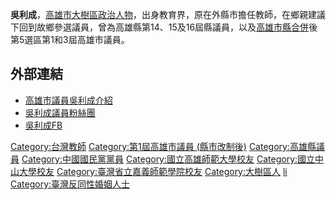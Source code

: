{{refimprove|time=2011-01-11T04:34:56+00:00}}
{{Infobox_officeholder
| name = 吳利成
| image name =
| now = 
| period = 
| Sex = 男 
| Native place = 
| date of birth ={{birth date and age|1969|11|8}}
| party = {{Kmt}}
| place of birth = {{ROC|臺灣省}}[[高雄縣|高雄縣]][[大樹鄉|大樹鄉]]
| nationality = {{ROC}}
| educate = 
*大樹國小
*大樹國中
*[[嘉義師專|嘉義師專]]
*[[嘉義師院|嘉義師院]]
*[[國立中山大學|國立中山大學]]公共事務管理研究班
*[[高雄師範大學|高雄師範大學]]成人教育研究所碩士班
| past = 
*嘉義縣竹崎國小教師 
*嘉義師院實小教師 
*高雄縣大樹鄉黨部青工會會長 
*高雄縣議第14屆縣議員<br>{{Color|blue|（1998年3月1日－2002年2月28日）}}
*高雄縣議第15屆縣議員<br>{{Color|blue|（2002年3月1日－2006年2月28日）}}
*高雄縣議第16屆縣議員<br>{{Color|blue|（2006年3月1日－）}}
*第1屆大高雄直轄市議員<br>{{Color|blue|（2010年12月25日－2014年12月25日）}}
*第3屆大高雄直轄市議員<br>{{Color|blue|（2018年12月25日－2022年12月25日）}}
}}

'''吳利成'''{{BD|1969年|11月8日|catIdx=W}}，[[高雄市|高雄市]][[大樹區|大樹區]][[政治人物|政治人物]]，出身教育界，原在外縣市擔任教師，在鄉親建議下回到故鄉參選議員，曾為高雄縣第14、15及16屆縣議員，以及[[高雄市縣合併|高雄市縣合併]]後第5選區第1和3屆高雄市議員。

==外部連結==
*[https://www.kcc.gov.tw/MemberInfo_New.aspx?n=40&sms=0&msn=2019 高雄市議員吳利成介紹]{{Wayback|url=https://www.kcc.gov.tw/MemberInfo_New.aspx?n=40&sms=0&msn=2019 |date=20201024094540 }}
*[https://www.facebook.com/%E5%90%B3%E5%88%A9%E6%88%90%E8%AD%B0%E5%93%A1%E7%B2%89%E7%B5%B2%E5%9C%98-811745112199940/?__tn__=HHH-R 吳利成議員粉絲團]
*[https://www.facebook.com/profile.php?id=100008484883600 吳利成FB]

{{第1屆高雄市議員}}
{{第3屆高雄市議員}}
{{taiwan-bio-stub}}
{{DEFAULTSORT:Wu}}
[[Category:台灣教師|Category:台灣教師]]
[[Category:第1屆高雄市議員_(縣市改制後)|Category:第1屆高雄市議員 (縣市改制後)]]
[[Category:高雄縣議員|Category:高雄縣議員]]
[[Category:中國國民黨黨員|Category:中國國民黨黨員]]
[[Category:國立高雄師範大學校友|Category:國立高雄師範大學校友]]
[[Category:國立中山大學校友|Category:國立中山大學校友]]
[[Category:臺灣省立嘉義師範學院校友|Category:臺灣省立嘉義師範學院校友]]
[[Category:大樹區人|Category:大樹區人]]
[[Category:吴姓|li]]
[[Category:臺灣反同性婚姻人士|Category:臺灣反同性婚姻人士]]